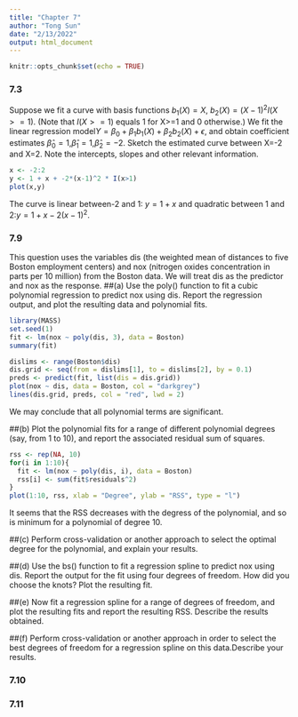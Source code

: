 ```yaml
---
title: "Chapter 7"
author: "Tong Sun"
date: "2/13/2022"
output: html_document
---
```


```r
knitr::opts_chunk$set(echo = TRUE)
```

### 7.3
Suppose we fit a curve with basis functions $b_1(X)=X$, $b_2(X)=(X-1)^2I(X>=1)$. (Note that $I(X>=1)$ equals 1 for X>=1 and 0 otherwise.) We fit the linear regression model$Y=\beta_0+\beta_1b_1(X)+\beta_2b_2(X)+\epsilon$, and obtain coefficient estimates $\hat\beta_0=1$,$\hat\beta_1=1$,$\hat\beta_2=-2$. Sketch the estimated curve between X=-2 and X=2. Note the intercepts, slopes and other relevant information.
```r
x <- -2:2
y <- 1 + x + -2*(x-1)^2 * I(x>1)
plot(x,y)
```
The curve is linear between-2 and 1: $y=1+x$ and quadratic between 1 and 2:$y=1+x-2(x-1)^2$.

### 7.9
This question uses the variables dis (the weighted mean of distances to five Boston employment centers) and nox (nitrogen oxides concentration in parts per 10 million) from the Boston data. We will treat dis as the predictor and nox as the response.
##(a)
Use the poly() function to fit a cubic polynomial regression to predict nox using dis. Report the regression output, and plot the resulting data and polynomial fits.
```r
library(MASS)
set.seed(1)
fit <- lm(nox ~ poly(dis, 3), data = Boston)
summary(fit)
```
```r
dislims <- range(Boston$dis)
dis.grid <- seq(from = dislims[1], to = dislims[2], by = 0.1)
preds <- predict(fit, list(dis = dis.grid))
plot(nox ~ dis, data = Boston, col = "darkgrey")
lines(dis.grid, preds, col = "red", lwd = 2)
```
We may conclude that all polynomial terms are significant.

##(b)
Plot the polynomial fits for a range of different polynomial degrees (say, from 1 to 10), and report the associated residual sum of squares.
```r
rss <- rep(NA, 10)
for(i in 1:10){
  fit <- lm(nox ~ poly(dis, i), data = Boston)
  rss[i] <- sum(fit$residuals^2)
}
plot(1:10, rss, xlab = "Degree", ylab = "RSS", type = "l")
```
It seems that the RSS decreases with the degress of the polynomial, and so is minimum for a polynomial of degree 10.

##(c)
Perform cross-validation or another approach to select the optimal degree for the polynomial, and explain your results.

##(d)
Use the bs() function to fit a regression spline to predict nox using dis. Report the output for the fit using four degrees of freedom. How did you choose the knots? Plot the resulting fit.

##(e)
Now fit a regression spline for a range of degrees of freedom, and plot the resulting fits and report the resulting RSS. Describe the results obtained.

##(f)
Perform cross-validation or another approach in order to select the best degrees of freedom for a regression spline on this data.Describe your results.

### 7.10
### 7.11
